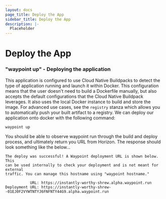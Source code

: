 ```yaml
---
layout: docs
page_title: Deploy the App
sidebar_title: Deploy the App
description: |-
  Placeholder
---
```


# Deploy the App

### "waypoint up" - Deploying the application

This application is configured to use Cloud Native Buildpacks to detect the type of application running and launch it within Docker. This configuration means that the user doesn't need to build a Dockerfile manually, but also accepts the default configurations that the Cloud Native Buildpack leverages. It also uses the local Docker instance to build and store the image. For advanced use cases, see the `registry` stanza which allows you to automatically push your built artifact to a registry. We can deploy our application onto docker with the following command:

```bash
waypoint up
```

You should be able to observe waypoint run through the build and deploy process, and ultimately return you URL from Horizon. The response should look something like the below...

```
The deploy was successful! A Waypoint deployment URL is shown below. This
can be used internally to check your deployment and is not meant for external
traffic. You can manage this hostname using "waypoint hostname."

           URL: https://instantly-worthy-shrew.alpha.waypoint.run
Deployment URL: https://instantly-worthy-shrew--01EJ0F2VYWTNTYJ6FNFNTY44G9.alpha.waypoint.run
```
